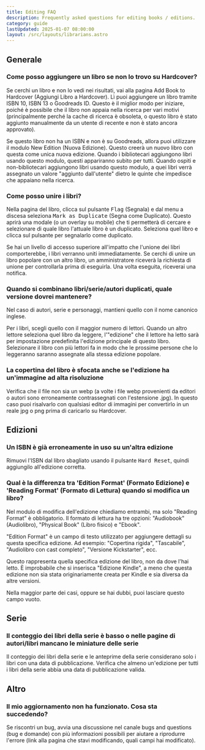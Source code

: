 ```yaml
---
title: Editing FAQ
description: Frequently asked questions for editing books / editions.
category: guide
lastUpdated: 2025-01-07 08:00:00
layout: /src/layouts/librarians.astro
---
```


## Generale
### Come posso aggiungere un libro se non lo trovo su Hardcover?
Se cerchi un libro e non lo vedi nei risultati, vai alla pagina Add Book to Hardcover (Aggiungi Libro a Hardcover). Lì puoi aggiungere un libro tramite ISBN 10, ISBN 13 o Goodreads ID. Questo è il miglior modo per iniziare, poiché è possibile che il libro non appaia nella ricerca per vari motivi (principalmente perché la cache di ricerca è obsoleta, o questo libro è stato aggiunto manualmente da un utente di recente e non è  stato ancora approvato).

Se questo libro non ha un ISBN e non è su Goodreads, allora puoi utilizzare il modulo New Edition (Nuova Edizione). Questo creerà un nuovo libro con questa come unica nuova edizione. Quando i bibliotecari aggiungono libri usando questo modulo, questi appariranno subito per tutti. Quando ospiti e non-bibliotecari aggiungono libri usando questo modulo, a quei libri verrà assegnato un valore "aggiunto dall'utente" dietro le quinte che impedisce che appaiano nella ricerca.

### Come posso unire i libri?
Nella pagina del libro, clicca sul pulsante <kbd>Flag</kbd> (Segnala) e dal menu a discesa seleziona <kbd>Mark as Duplicate</kbd> (Segna come Duplicato). Questo aprirà una modale (o un overlay su mobile) che ti permetterà di cercare e selezionare di quale libro l'attuale libro è un duplicato. Seleziona quel libro e clicca sul pulsante per segnalarlo come duplicato.

Se hai un livello di accesso superiore all'impatto che l'unione dei libri comporterebbe, i libri verranno uniti immediatamente. Se cerchi di unire un libro popolare con un altro libro, un amministratore riceverà la richiesta di unione per controllarla prima di eseguirla. Una volta eseguita, riceverai una notifica.

### Quando si combinano libri/serie/autori duplicati, quale versione dovrei mantenere?
Nel caso di autori, serie e personaggi, mantieni quello con il nome canonico inglese.

Per i libri, scegli quello con il maggior numero di lettori. Quando un altro lettore seleziona quel libro da leggere, l'"edizione" che il lettore ha letto sarà per impostazione predefinita l'edizione principale di questo libro. Selezionare il libro con più lettori fa in modo che le prossime persone che lo leggeranno saranno assegnate alla stessa edizione popolare.

### La copertina del libro è sfocata anche se l'edizione ha un'immagine ad alta risoluzione
Verifica che il file non sia un webp (a volte i file webp provenienti da editori o autori sono erroneamente contrassegnati con l'estensione .jpg). In questo caso puoi risalvarlo con qualsiasi editor di immagini per convertirlo in un reale jpg o png prima di caricarlo su Hardcover.

## Edizioni
### Un ISBN è già erroneamente in uso su un'altra edizione
Rimuovi l'ISBN dal libro sbagliato usando il pulsante <kbd>Hard Reset</kbd>, quindi aggiungilo all'edizione corretta.

### Qual è la differenza tra 'Edition Format' (Formato Edizione) e 'Reading Format' (Formato di Lettura) quando si modifica un libro?
Nel modulo di modifica dell'edizione chiediamo entrambi, ma solo "Reading Format" è obbligatorio. Il formato di lettura ha tre opzioni: "Audiobook" (Audiolibro), "Physical Book" (Libro fisico) e "Ebook".

"Edition Format" è un campo di testo utilizzato per aggiungere dettagli su questa specifica edizione. Ad esempio: "Copertina rigida", "Tascabile", "Audiolibro con cast completo", "Versione Kickstarter", ecc.

Questo rappresenta quella specifica edizione del libro, non da dove l'hai letto. È improbabile che si inserisca "Edizione Kindle", a meno che questa edizione non sia stata originariamente creata per Kindle e sia diversa da altre versioni.

Nella maggior parte dei casi, oppure se hai dubbi, puoi lasciare questo campo vuoto.

## Serie
### Il conteggio dei libri della serie è basso o nelle pagine di autori/libri mancano le miniature delle serie
Il conteggio dei libri della serie e le anteprime della serie considerano solo i libri con una data di pubblicazione. Verifica che almeno un'edizione per tutti i libri della serie abbia una data di pubblicazione valida.

## Altro
### Il mio aggiornamento non ha funzionato. Cosa sta succedendo?
Se riscontri un bug, avvia una discussione nel canale bugs and questions (bug e domande) con più informazioni possibili per aiutare a riprodurre l'errore (link alla pagina che stavi modificando, quali campi hai modificato).
